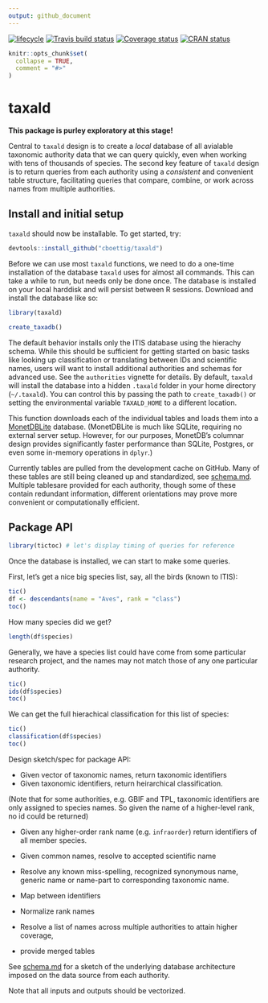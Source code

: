 ```yaml
---
output: github_document
---
```


[![lifecycle](https://img.shields.io/badge/lifecycle-experimental-orange.svg)](https://www.tidyverse.org/lifecycle/#experimental)
[![Travis build status](https://travis-ci.org/cboettig/taxald.svg?branch=master)](https://travis-ci.org/cboettig/taxald)
[![Coverage status](https://codecov.io/gh/cboettig/taxald/branch/master/graph/badge.svg)](https://codecov.io/github/cboettig/taxald?branch=master)
[![CRAN status](https://www.r-pkg.org/badges/version/taxald)](https://cran.r-project.org/package=taxald)


<!-- README.md is generated from README.Rmd. Please edit that file -->

```r
knitr::opts_chunk$set(
  collapse = TRUE,
  comment = "#>"
)
```
# taxald

**This package is purley exploratory at this stage!**

Central to `taxald` design is to create a *local* database of all avialable taxonomic authority data that we can query quickly, even when working with tens of thousands of species. The second key feature of `taxald` design is to return queries from each authority using a *consistent* and convenient table structure, facilitating queries that compare, combine, or work across names from multiple authorities.  

## Install and initial setup

`taxald` should now be installable.  To get started, try:

```r
devtools::install_github("cboettig/taxald")
```

Before we can use most `taxald` functions, we need to do a one-time installation of the database `taxald` uses for almost all commands.  This can take a while to run, but needs only be done once.  The database is installed on your local harddisk and will persist between R sessions.  Download and install the database like so:

```r
library(taxald)
```

```r
create_taxadb()
```

The default behavior installs only the ITIS database using the hierachy schema.  While this should be sufficient for getting started on basic tasks like looking up classification or translating between IDs and scientific names, users will want to install additional authorities and schemas for advanced use. See the `authorities` vignette for details.  By default, `taxald` will install the database into a hidden `.taxald` folder in your home directory (`~/.taxald`).  You can control this by passing the path to `create_taxadb()` or setting the environmental variable `TAXALD_HOME` to a different location.  

This function downloads each of the individual tables and loads them into a [MonetDBLite](https://www.monetdb.org) database.  (MonetDBLite is much like SQLite, requiring no external server setup.  However, for our purposes, MonetDB's columnar design provides significantly faster performance than SQLite, Postgres, or even some in-memory operations in `dplyr`.)  

Currently tables are pulled from the development cache on GitHub. Many of these tables are still being cleaned up and standardized, see [schema.md](schema.md).  Multiple tablesare provided for each authority, though some of these contain redundant information, different orientations may prove more convenient or computationally efficient.  



## Package API

```r
library(tictoc) # let's display timing of queries for reference
```

Once the database is installed, we can start to make some queries. 

First, let's get a nice big species list, say, all the birds (known to ITIS):

```r
tic()
df <- descendants(name = "Aves", rank = "class")
toc()
```

How many species did we get?

```r
length(df$species)
```

Generally, we have a species list could have come from some particular research project, and the names may not match those of any one particular authority.

```r
tic()
ids(df$species)
toc()
```


We can get the full hierachical classification for this list of species:  

```r
tic()
classification(df$species)
toc()
```

Design sketch/spec for package API:

- Given vector of taxonomic names, return taxonomic identifiers
- Given taxonomic identifiers, return heirarchical classification.  

(Note that for some authorities, e.g. GBIF and TPL, taxonomic identifiers are only assigned to species names.  So given the name of a higher-level rank, no id could be returned)

- Given any higher-order rank name (e.g. `infraorder`) return identifiers of all member species.

- Given common names, resolve to accepted scientific name

- Resolve any known miss-spelling, recognized synonymous name, generic name or name-part to corresponding taxonomic name.

- Map between identifiers

- Normalize rank names

- Resolve a list of names across multiple authorities to attain higher coverage, 
- provide merged tables


See [schema.md](schema.md) for a sketch of the underlying database architecture imposed on the data source from each authority. 

Note that all inputs and outputs should be vectorized.  
